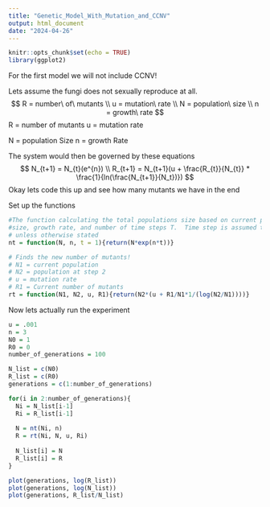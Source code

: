 ```yaml
---
title: "Genetic_Model_With_Mutation_and_CCNV"
output: html_document
date: "2024-04-26"
---
```


```r
knitr::opts_chunk$set(echo = TRUE)
library(ggplot2)
```

For the first model we will not include CCNV!

Lets assume the fungi does not sexually reproduce at all.
$$
R = number\ of\ mutants \\
u = mutation\ rate \\
N = population\ size \\
n = growth\ rate
$$
R = number of mutants
u = mutation rate

N = population Size
n = growth Rate

The system would then be governed by these equations
$$
N_{t+1} = N_{t}(e^{n}) \\
R_{t+1} = N_{t+1}(u + \frac{R_{t}}{N_{t}} * \frac{1}{ln(\frac{N_{t+1}}{N_t})})
$$
Okay lets code this up and see how many mutants we have in the end

Set up the functions
```r
#The function calculating the total populations size based on current population
#size, growth rate, and number of time steps T.  Time step is assumed to be 1
# unless otherwise stated
nt = function(N, n, t = 1){return(N*exp(n*t))}

# Finds the new number of mutants!
# N1 = current population
# N2 = population at step 2
# u = mutation rate
# R1 = Current number of mutants
rt = function(N1, N2, u, R1){return(N2*(u + R1/N1*1/(log(N2/N1))))}
```


Now lets actually run the experiment
```r
u = .001
n = 3
N0 = 1
R0 = 0
number_of_generations = 100

N_list = c(N0)
R_list = c(R0)
generations = c(1:number_of_generations)

for(i in 2:number_of_generations){
  Ni = N_list[i-1]
  Ri = R_list[i-1]
  
  N = nt(Ni, n)
  R = rt(Ni, N, u, Ri)
  
  N_list[i] = N
  R_list[i] = R
}

plot(generations, log(R_list))
plot(generations, log(N_list))
plot(generations, R_list/N_list)

```





